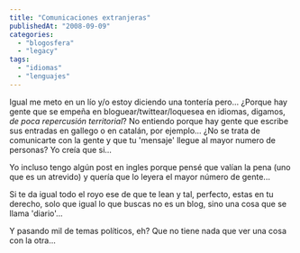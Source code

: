 ```yaml
---
title: "Comunicaciones extranjeras"
publishedAt: "2008-09-09"
categories: 
  - "blogosfera"
  - "legacy"
tags: 
  - "idiomas"
  - "lenguajes"
---
```


Igual me meto en un lío y/o estoy diciendo una tontería pero... ¿Porque hay gente que se empeña en bloguear/twittear/loquesea en idiomas, digamos, _de poca repercusión territorial_? No entiendo porque hay gente que escribe sus entradas en gallego o en catalán, por ejemplo... ¿No se trata de comunicarte con la gente y que tu 'mensaje' llegue al mayor numero de personas? Yo creía que si...

Yo incluso tengo algún post en ingles porque pensé que valían la pena (uno que es un atrevido) y quería que lo leyera el mayor número de gente...

Si te da igual todo el royo ese de que te lean y tal, perfecto, estas en tu derecho, solo que igual lo que buscas no es un blog, sino una cosa que se llama 'diario'...

Y pasando mil de temas políticos, eh? Que no tiene nada que ver una cosa con la otra...

